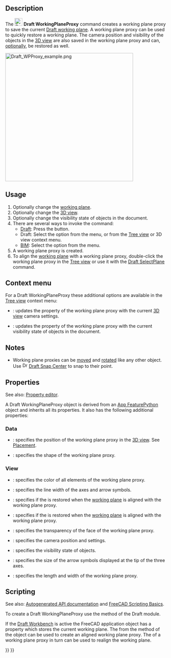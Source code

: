 <languages/>
<translate>

<!--T:19-->
{{Docnav
|[[Draft_ToggleDisplayMode|ToggleDisplayMode]]
|[[Draft_ApplyStyle|ApplyStyle]]
|[[Draft_Workbench|Draft]]
|IconL=Draft_ToggleDisplayMode.svg
|IconR=Draft_ApplyStyle.svg
|IconC=Workbench_Draft.svg
}}

<!--T:1-->
{{GuiCommand
|Name=Draft WorkingPlaneProxy
|MenuLocation=Utilities → Create working plane proxy<br>Utils → Create working plane proxy
|Workbenches=[[Draft_Workbench|Draft]], [[BIM_Workbench|BIM]]
|SeeAlso=[[Draft_SelectPlane|Draft SelectPlane]]
}}

==Description== <!--T:22--> 

<!--T:2-->
The [[Image:Draft_WorkingPlaneProxy.svg|24px]] '''Draft WorkingPlaneProxy''' command creates a working plane proxy to save the current [[Draft_SelectPlane|Draft working plane]]. A working plane proxy can be used to quickly restore a working plane. The camera position and visibility of the objects in the [[3D_view|3D view]] are also saved in the working plane proxy and can, [[#Properties|optionally]], be restored as well.

</translate>
[[Image:Draft WPProxy example.png|400px]]
<translate>
<!--T:10-->
{{Caption|Three working plane proxies showing different orientations and offsets}}

==Usage== <!--T:23--> 

<!--T:3-->
# Optionally change the [[Draft_SelectPlane|working plane]].
# Optionally change the [[3D_view|3D view]].
# Optionally change the visibility state of objects in the document.
# There are several ways to invoke the command:
#* [[Draft_Workbench|Draft]]: Press the {{Button|[[Image:Draft_WorkingPlaneProxy.svg|16px]] [[Draft_WorkingPlaneProxy|Create working plane proxy]]}} button.
#* Draft: Select the {{MenuCommand|Utilities → [[Image:Draft_WorkingPlaneProxy.svg|16px]] Create working plane proxy}} option from the menu, or from the [[Tree_view|Tree view]] or 3D view context menu.
#* [[BIM_Workbench|BIM]]: Select the {{MenuCommand|Utils → [[Image:Draft_WorkingPlaneProxy.svg|16px]] Create working plane proxy}} option from the menu.
# A working plane proxy is created.
# To align the [[Draft_SelectPlane|working plane]] with a working plane proxy, double-click the working plane proxy in the [[Tree_view|Tree view]] or use it with the [[Draft_SelectPlane|Draft SelectPlane]] command.

== Context menu == <!--T:24-->

<!--T:25-->
For a Draft WorkingPlaneProxy these additional options are available in the [[Tree_view|Tree view]] context menu:

<!--T:26-->
* {{MenuCommand|[[Image:Draft_SelectPlane.svg|16px]] Write camera position}}: updates the {{PropertyView|View Data}} property of the working plane proxy with the current [[3D_view|3D view]] camera settings.
* {{MenuCommand|[[Image:Draft_SelectPlane.svg|16px]] Write objects state}}: updates the {{PropertyView|Visibility Map}} property of the working plane proxy with the current visibility state of objects in the document.

==Notes== <!--T:27-->

<!--T:11-->
* Working plane proxies can be [[Draft_Move|moved]] and [[Draft_Rotate|rotated]] like any other object. Use [[Image:Draft_Snap_Center.svg|16px]] [[Draft_Snap_Center|Draft Snap Center]] to snap to their {{PropertyData|Placement}} point.

==Properties== <!--T:7-->

<!--T:28-->
See also: [[Property_editor|Property editor]].

<!--T:29-->
A Draft WorkingPlaneProxy object is derived from an [[App_FeaturePython|App FeaturePython]] object and inherits all its properties. It also has the following additional properties:

=== Data === <!--T:30-->

<!--T:31-->
{{TitleProperty|Base}}

<!--T:8-->
* {{PropertyData|Placement|Placement}}: specifies the position of the working plane proxy in the [[3D_view|3D view]]. See [[Placement|Placement]].
* {{PropertyData|Shape|Shape|Hidden}}: specifies the shape of the working plane proxy.

=== View === <!--T:32-->

<!--T:34-->
{{TitleProperty|Base}}

<!--T:35-->
* {{PropertyView|Line Color|Color}}: specifies the color of all elements of the working plane proxy.
* {{PropertyView|Line Width|Float}}: specifies the line width of the axes and arrow symbols.
* {{PropertyView|Restore State|Bool}}: specifies if the {{PropertyView|Visibility Map}} is restored when the [[Draft_SelectPlane|working plane]] is aligned with the working plane proxy.
* {{PropertyView|Restore View|Bool}}: specifies if the {{PropertyView|View Data}} is restored when the [[Draft_SelectPlane|working plane]] is aligned with the working plane proxy.
* {{PropertyView|Transparency|Percent}}: specifies the transparency of the face of the working plane proxy.
* {{PropertyView|View Data|FloatList}}: specifies the camera position and settings.
* {{PropertyView|Visibility Map|Map|Hidden}}: specifies the visibility state of objects.

<!--T:36-->
{{TitleProperty|Draft}}

<!--T:12-->
* {{PropertyView|Arrow Size|Length}}: specifies the size of the arrow symbols displayed at the tip of the three axes.
* {{PropertyView|Display Size|Length}}: specifies the length and width of the working plane proxy.

==Scripting== <!--T:5-->

<!--T:13-->
See also: [https://freecad.github.io/SourceDoc/ Autogenerated API documentation] and [[FreeCAD_Scripting_Basics|FreeCAD Scripting Basics]].

<!--T:14-->
To create a Draft WorkingPlaneProxy use the {{incode|make_workingplaneproxy}} method of the Draft module.

<!--T:15-->
If the [[Draft_Workbench|Draft Workbench]] is active the FreeCAD application object has a {{incode|DraftWorkingPlane}} property which stores the current working plane. The {{Incode|Placement}} from the {{Incode|getPlacement}} method of the {{incode|DraftWorkingPlane}} object can be used to create an aligned working plane proxy. The {{Incode|Placement}} of a working plane proxy in turn can be used to realign the working plane.

</translate>
{{Code|code=
# This code only works if the Draft Workbench is active!

import FreeCAD as App
import FreeCADGui as Gui
import Draft

doc = App.newDocument()

workplane = App.DraftWorkingPlane
place = workplane.getPlacement()

proxy = Draft.make_workingplaneproxy(place)
proxy.ViewObject.DisplaySize = 3000
proxy.ViewObject.ArrowSize = 200

axis2 = App.Vector(1, 1, 1)
point2 = App.Vector(3000, 0, 0)
place2 = App.Placement(point2, App.Rotation(axis2, 90))

proxy2 = Draft.make_workingplaneproxy(place2)
proxy2.ViewObject.DisplaySize = 3000
proxy2.ViewObject.ArrowSize = 200

workplane.setFromPlacement(proxy2.Placement, rebase=True)
Gui.Snapper.setGrid()

doc.recompute()
}}
<translate>


<!--T:18-->
{{Docnav
|[[Draft_ToggleDisplayMode|ToggleDisplayMode]]
|[[Draft_ApplyStyle|ApplyStyle]]
|[[Draft_Workbench|Draft]]
|IconL=Draft_ToggleDisplayMode.svg
|IconR=Draft_ApplyStyle.svg
|IconC=Workbench_Draft.svg
}}

</translate>
{{Draft Tools navi{{#translation:}}}}
{{Userdocnavi{{#translation:}}}}